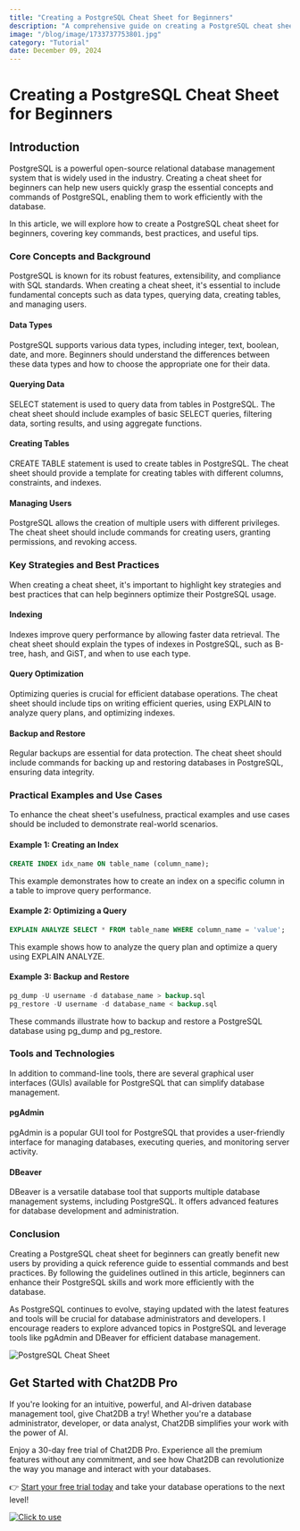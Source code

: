 ```yaml
---
title: "Creating a PostgreSQL Cheat Sheet for Beginners"
description: "A comprehensive guide on creating a PostgreSQL cheat sheet for beginners, covering key concepts, strategies, practical examples, and tools."
image: "/blog/image/1733737753801.jpg"
category: "Tutorial"
date: December 09, 2024
---
```


# Creating a PostgreSQL Cheat Sheet for Beginners

## Introduction
PostgreSQL is a powerful open-source relational database management system that is widely used in the industry. Creating a cheat sheet for beginners can help new users quickly grasp the essential concepts and commands of PostgreSQL, enabling them to work efficiently with the database.

In this article, we will explore how to create a PostgreSQL cheat sheet for beginners, covering key commands, best practices, and useful tips.

### Core Concepts and Background
PostgreSQL is known for its robust features, extensibility, and compliance with SQL standards. When creating a cheat sheet, it's essential to include fundamental concepts such as data types, querying data, creating tables, and managing users.

#### Data Types
PostgreSQL supports various data types, including integer, text, boolean, date, and more. Beginners should understand the differences between these data types and how to choose the appropriate one for their data.

#### Querying Data
SELECT statement is used to query data from tables in PostgreSQL. The cheat sheet should include examples of basic SELECT queries, filtering data, sorting results, and using aggregate functions.

#### Creating Tables
CREATE TABLE statement is used to create tables in PostgreSQL. The cheat sheet should provide a template for creating tables with different columns, constraints, and indexes.

#### Managing Users
PostgreSQL allows the creation of multiple users with different privileges. The cheat sheet should include commands for creating users, granting permissions, and revoking access.

### Key Strategies and Best Practices
When creating a cheat sheet, it's important to highlight key strategies and best practices that can help beginners optimize their PostgreSQL usage.

#### Indexing
Indexes improve query performance by allowing faster data retrieval. The cheat sheet should explain the types of indexes in PostgreSQL, such as B-tree, hash, and GiST, and when to use each type.

#### Query Optimization
Optimizing queries is crucial for efficient database operations. The cheat sheet should include tips on writing efficient queries, using EXPLAIN to analyze query plans, and optimizing indexes.

#### Backup and Restore
Regular backups are essential for data protection. The cheat sheet should include commands for backing up and restoring databases in PostgreSQL, ensuring data integrity.

### Practical Examples and Use Cases
To enhance the cheat sheet's usefulness, practical examples and use cases should be included to demonstrate real-world scenarios.

#### Example 1: Creating an Index
```sql
CREATE INDEX idx_name ON table_name (column_name);
```
This example demonstrates how to create an index on a specific column in a table to improve query performance.

#### Example 2: Optimizing a Query
```sql
EXPLAIN ANALYZE SELECT * FROM table_name WHERE column_name = 'value';
```
This example shows how to analyze the query plan and optimize a query using EXPLAIN ANALYZE.

#### Example 3: Backup and Restore
```sql
pg_dump -U username -d database_name > backup.sql
pg_restore -U username -d database_name < backup.sql
```
These commands illustrate how to backup and restore a PostgreSQL database using pg_dump and pg_restore.

### Tools and Technologies
In addition to command-line tools, there are several graphical user interfaces (GUIs) available for PostgreSQL that can simplify database management.

#### pgAdmin
pgAdmin is a popular GUI tool for PostgreSQL that provides a user-friendly interface for managing databases, executing queries, and monitoring server activity.

#### DBeaver
DBeaver is a versatile database tool that supports multiple database management systems, including PostgreSQL. It offers advanced features for database development and administration.

### Conclusion
Creating a PostgreSQL cheat sheet for beginners can greatly benefit new users by providing a quick reference guide to essential commands and best practices. By following the guidelines outlined in this article, beginners can enhance their PostgreSQL skills and work more efficiently with the database.

As PostgreSQL continues to evolve, staying updated with the latest features and tools will be crucial for database administrators and developers. I encourage readers to explore advanced topics in PostgreSQL and leverage tools like pgAdmin and DBeaver for efficient database management.

![PostgreSQL Cheat Sheet](https://example.com/postgresql-cheat-sheet.png)

## Get Started with Chat2DB Pro

If you're looking for an intuitive, powerful, and AI-driven database management tool, give Chat2DB a try! Whether you're a database administrator, developer, or data analyst, Chat2DB simplifies your work with the power of AI.

Enjoy a 30-day free trial of Chat2DB Pro. Experience all the premium features without any commitment, and see how Chat2DB can revolutionize the way you manage and interact with your databases.

👉 [Start your free trial today](https://chat2db.ai/pricing) and take your database operations to the next level!


[![Click to use](/image/blog/bg/chat2db.jpg)](https://chat2db.ai/)
